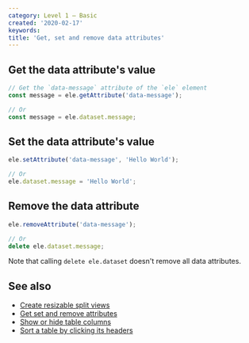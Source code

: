 ```yaml
---
category: Level 1 — Basic
created: '2020-02-17'
keywords:
title: 'Get, set and remove data attributes'
---
```


## Get the data attribute's value

```js
// Get the `data-message` attribute of the `ele` element
const message = ele.getAttribute('data-message');

// Or
const message = ele.dataset.message;
```

## Set the data attribute's value

```js
ele.setAttribute('data-message', 'Hello World');

// Or
ele.dataset.message = 'Hello World';
```

## Remove the data attribute

```js
ele.removeAttribute('data-message');

// Or
delete ele.dataset.message;
```

Note that calling `delete ele.dataset` doesn't remove all data attributes.

## See also

-   [Create resizable split views](https://phuoc.ng/collection/html-dom/create-resizable-split-views)
-   [Get set and remove attributes](https://phuoc.ng/collection/html-dom/get-set-and-remove-attributes)
-   [Show or hide table columns](https://phuoc.ng/collection/html-dom/show-or-hide-table-columns)
-   [Sort a table by clicking its headers](https://phuoc.ng/collection/html-dom/sort-a-table-by-clicking-its-headers)
